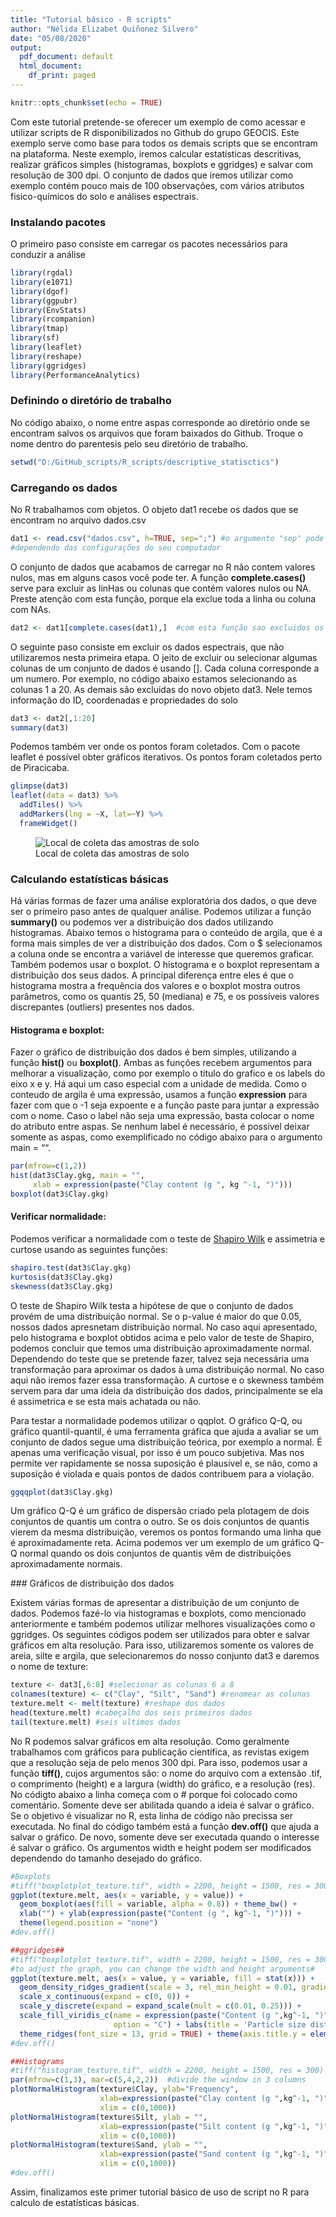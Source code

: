 ---
title: "Tutorial básico - R scripts"
author: "Nélida Elizabet Quiñonez Silvero"
date: "05/08/2020"
output:
  pdf_document: default
  html_document:
    df_print: paged
---

```{r setup, include=FALSE}
knitr::opts_chunk$set(echo = TRUE)
```


Com este tutorial pretende-se oferecer um exemplo de como acessar e utilizar scripts de R disponibilizados no Github do grupo GEOCIS. Este exemplo serve como base para todos os demais scripts que se encontram na plataforma. Neste exemplo, iremos calcular estatísticas descritivas, realizar gráficos simples (histogramas, boxplots e ggridges) e salvar com resolução de 300 dpi. O conjunto de dados que iremos utilizar como exemplo contém pouco mais de 100 observações, com vários atributos fisico-químicos do solo e análises espectrais. 


### Instalando pacotes

O primeiro paso consiste em carregar os pacotes necessários para conduzir a análise

```{r results='hide', message=FALSE, warning=FALSE}
library(rgdal)  
library(e1071)
library(dgof)
library(ggpubr)
library(EnvStats)
library(rcompanion)
library(tmap)
library(sf)
library(leaflet) 
library(reshape)
library(ggridges)
library(PerformanceAnalytics)
```

### Definindo o diretório de trabalho

No código abaixo, o nome entre aspas corresponde ao diretório onde se encontram salvos os arquivos que foram baixados do Github. Troque o nome dentro do parentesis pelo seu diretório de trabalho.

```{r}
setwd("D:/GitHub_scripts/R_scripts/descriptive_statisctics")
```


### Carregando os dados

No R trabalhamos com objetos. O objeto dat1 recebe os dados que se encontram no arquivo dados.csv
```{r}
dat1 <- read.csv("dados.csv", h=TRUE, sep=";") #o argumento "sep" pode ser diferente ";" ou "," 
#dependendo das configurações do seu computador
```

O conjunto de dados que acabamos de carregar no R não contem valores nulos, mas em alguns casos você pode ter. A função **complete.cases()** serve para excluir as linHas ou colunas que contém valores nulos ou NA. Preste atenção com esta função, porque ela exclue toda a linha ou coluna com NAs.

```{r}
dat2 <- dat1[complete.cases(dat1),]  #com esta função sao excluidos os valores nulos (NA)
```


O seguinte paso consiste em excluir os dados espectrais, que não utilizaremos nesta primeira etapa. O jeito de excluir ou selecionar algumas colunas de um conjunto de dados é usando []. Cada coluna corresponde a um numero. Por exemplo, no código abaixo estamos selecionando as colunas 1 a 20. As demais são excluidas do novo objeto dat3. Nele temos informação do ID, coordenadas e propriedades do solo

```{r}
dat3 <- dat2[,1:20]
summary(dat3)
```

Podemos também ver onde os pontos foram coletados. Com o pacote leaflet é possível obter gráficos iterativos. Os pontos foram coletados perto de Piracicaba.

```{r eval = FALSE}
glimpse(dat3)
leaflet(data = dat3) %>%
  addTiles() %>%
  addMarkers(lng = ~X, lat=~Y) %>%
  frameWidget()
```
![Local de coleta das amostras de solo](/GitHub_scripts/R_scripts/descriptive_statisctics/image_cap2.png)

### Calculando estatísticas básicas

Há várias formas de fazer uma análise exploratória dos dados, o que deve ser o primeiro paso antes de qualquer análise. Podemos utilizar a função **summary()**  ou podemos ver a distribuição dos dados utilizando histogramas. Abaixo temos o histograma para o conteúdo de argila, que é a forma mais simples de ver a distribuição dos dados. Com o $ selecionamos a coluna onde se encontra a variável de interesse que queremos graficar. Também podemos usar o boxplot. O histograma e o boxplot representam a distribuição dos seus dados. A principal diferença entre eles é que o histograma mostra a frequência dos valores e o boxplot mostra outros parâmetros, como os quantis 25, 50 (mediana) e 75, e os possíveis valores discrepantes (outliers) presentes nos dados.

#### Histograma e boxplot:
Fazer o gráfico de distribuição dos dados é bem simples, utilizando a função **hist()** ou **boxplot()**. Ambas as funções recebem argumentos para melhorar a visualização, como por exemplo o titulo do grafico e os labels do eixo x e y. Há aqui um caso especial com a unidade de medida. Como o conteudo de argila é uma expressão, usamos a função **expression** para fazer com que o -1 seja expoente e a função paste para juntar a expressão com o nome. Caso o label não seja uma expressão, basta colocar o nome do atributo entre aspas. Se nenhum label é necessário, é possivel deixar somente as aspas, como exemplificado no código abaixo para o argumento main = "".

```{r}
par(mfrow=c(1,2))
hist(dat3$Clay.gkg, main = "", 
     xlab = expression(paste("Clay content (g ", kg ^-1, ")")))
boxplot(dat3$Clay.gkg) 
```


#### Verificar normalidade: 
Podemos verificar a normalidade com o teste de  [Shapiro Wilk](https://en.wikipedia.org/wiki/Shapiro%E2%80%93Wilk_test) e assimetria e curtose usando as seguintes funções:

```{r}
shapiro.test(dat3$Clay.gkg)
kurtosis(dat3$Clay.gkg)
skewness(dat3$Clay.gkg)
```
O teste de Shapiro Wilk testa a hipótese de que o conjunto de dados provém de uma distribuição normal. Se o p-value é maior do que 0.05, nossos dados apresnetam distribuição normal. No caso aqui apresentado, pelo histograma e boxplot obtidos acima e pelo valor de teste de Shapiro, podemos concluir que temos uma distribuição aproximadamente normal. Dependendo do teste que se pretende fazer, talvez seja necessária uma transformação para aproximar os dados à uma distribuição normal. No caso aqui não iremos fazer essa transformação. A curtose e o skewness também servem para dar uma ideia da distribuição dos dados, principalmente se ela é assimetrica e se esta mais achatada ou não.

Para testar a normalidade podemos utilizar o qqplot. O gráfico Q-Q, ou gráfico quantil-quantil, é uma ferramenta gráfica que ajuda a avaliar se um conjunto de dados segue uma distribuição teórica, por exemplo a normal. É apenas uma verificação visual, por isso é um pouco subjetiva. Mas nos permite ver rapidamente se nossa suposição é plausível e, se não, como a suposição é violada e quais pontos de dados contribuem para a violação.


```{r}
ggqqplot(dat3$Clay.gkg)
```

 Um gráfico Q-Q é um gráfico de dispersão criado pela plotagem de dois conjuntos de quantis um contra o outro. Se os dois conjuntos de quantis vierem da mesma distribuição, veremos os pontos formando uma linha que é aproximadamente reta. Acima podemos ver um exemplo de um gráfico Q-Q normal quando os dois conjuntos de quantis vêm de distribuições aproximadamente normais.
 
 
 ### Gráficos de distribuição dos dados
 
 Existem várias formas de apresentar a distribuição de um conjunto de dados. Podemos fazé-lo via histogramas e boxplots, como mencionado anteriormente e também podemos utilizar melhores visualizações como o ggridges. Os seguintes códigos podem ser utilizados para obter e salvar gráficos em alta resolução. Para isso, utilizaremos somente os valores de areia, silte e argila, que selecionaremos do nosso conjunto dat3 e daremos o nome de texture:

```{r message=FALSE}
texture <- dat3[,6:8] #selecionar as colunas 6 a 8
colnames(texture) <- c("Clay", "Silt", "Sand") #renomear as colunas
texture.melt <- melt(texture) #reshape dos dados
head(texture.melt) #cabeçalho dos seis primeiros dados
tail(texture.melt) #seis ultimos dados
```


No R podemos salvar gráficos em alta resolução. Como geralmente trabalhamos com gráficos para publicação científica, as revistas exigem que a resolução seja de pelo menos 300 dpi. Para isso, podemos usar a função **tiff()**, cujos argumentos são: o nome do arquivo com a extensão .tif, o comprimento (height) e a largura (width) do gráfico, e a resolução (res). No códigto abaixo a linha começa com o # porque foi colocado como comentário. Somente deve ser abilitada quando a ideia é salvar o gráfico. Se o objetivo é visualizar no R, esta linha de código não precissa ser executada. No final do código também está a função **dev.off()** que ajuda a salvar o gráfico. De novo, somente deve ser executada quando o interesse é salvar o gráfico. Os argumentos width e height podem ser modificados dependendo do tamanho desejado do gráfico.
```{r}
#Boxplots
#tiff("boxplotplot_texture.tif", width = 2200, height = 1500, res = 300)
ggplot(texture.melt, aes(x = variable, y = value)) + 
  geom_boxplot(aes(fill = variable, alpha = 0.8)) + theme_bw() + 
  xlab("") + ylab(expression(paste("Content (g ", kg^-1, ")"))) +
  theme(legend.position = "none")
#dev.off()
```



```{r message=FALSE, warning = FALSE}
##ggridges##
#tiff("boxplotplot_texture.tif", width = 2200, height = 1500, res = 300)
#to adjust the graph, you can change the width and height arguments#
ggplot(texture.melt, aes(x = value, y = variable, fill = stat(x))) +
  geom_density_ridges_gradient(scale = 3, rel_min_height = 0.01, gradient_lwd = 1.) +
  scale_x_continuous(expand = c(0, 0)) +
  scale_y_discrete(expand = expand_scale(mult = c(0.01, 0.25))) +
  scale_fill_viridis_c(name = expression(paste("Content (g ",kg^-1, ")", sep="")), 
                       option = "C") + labs(title = 'Particle size distributions') +
  theme_ridges(font_size = 13, grid = TRUE) + theme(axis.title.y = element_blank())
#dev.off()
```


```{r}
##Histograms
#tiff("histogram_texture.tif", width = 2200, height = 1500, res = 300)
par(mfrow=c(1,3), mar=c(5,4,2,2))  #divide the window in 3 columns
plotNormalHistogram(texture$Clay, ylab="Frequency",
                    xlab=expression(paste("Clay content (g ",kg^-1, ")", sep="")), 
                    xlim = c(0,1000))
plotNormalHistogram(texture$Silt, ylab = "", 
                    xlab=expression(paste("Silt content (g ",kg^-1, ")", sep="")), 
                    xlim = c(0,1000))
plotNormalHistogram(texture$Sand, ylab = "", 
                    xlab=expression(paste("Sand content (g ",kg^-1, ")", sep="")), 
                    xlim = c(0,1000))
#dev.off()
```

Assim, finalizamos este primer tutorial básico de uso de script no R para calculo de estatísticas básicas.

